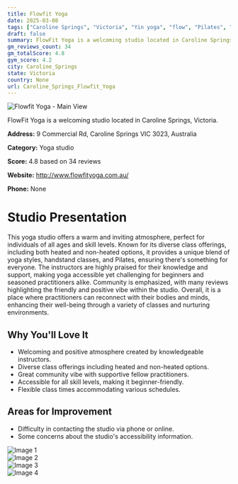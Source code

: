 ```yaml
---
title: Flowfit Yoga
date: 2025-03-08
tags: ["Caroline Springs", "Victoria", "Yin yoga", "flow", "Pilates", "welcoming", "community", "Caroline Springs"]  
draft: false
summary: FlowFit Yoga is a welcoming studio located in Caroline Springs, Victoria.
gm_reviews_count: 34
gm_totalScore: 4.8
gym_score: 4.2
city: Caroline_Springs
state: Victoria
country: None
url: Caroline_Springs_Flowfit_Yoga
---
```


<div className="aspect-[16/9] relative my-8">
  <img 
    src="https://lh5.googleusercontent.com/p/AF1QipMHxPONljwBr8TGztwUavvhuN3zWb6SYlYFcleg=w1920-h1080-k-no"
    alt="Flowfit Yoga - Main View"
    className="object-cover absolute inset-0 w-full h-full rounded-lg"
  />
</div>

FlowFit Yoga is a welcoming studio located in Caroline Springs, Victoria.

**Address:** 9 Commercial Rd, Caroline Springs VIC 3023, Australia

**Category:** Yoga studio

**Score:** 4.8 based on 34 reviews

**Website:** http://www.flowfityoga.com.au/

**Phone:** None

# Studio Presentation

This yoga studio offers a warm and inviting atmosphere, perfect for individuals of all ages and skill levels. Known for its diverse class offerings, including both heated and non-heated options, it provides a unique blend of yoga styles, handstand classes, and Pilates, ensuring there's something for everyone. The instructors are highly praised for their knowledge and support, making yoga accessible yet challenging for beginners and seasoned practitioners alike. Community is emphasized, with many reviews highlighting the friendly and positive vibe within the studio. Overall, it is a place where practitioners can reconnect with their bodies and minds, enhancing their well-being through a variety of classes and nurturing environments.

## Why You'll Love It

- Welcoming and positive atmosphere created by knowledgeable instructors.
- Diverse class offerings including heated and non-heated options.
- Great community vibe with supportive fellow practitioners.
- Accessible for all skill levels, making it beginner-friendly.
- Flexible class times accommodating various schedules.

## Areas for Improvement

- Difficulty in contacting the studio via phone or online.
- Some concerns about the studio's accessibility information.

<div className="grid grid-cols-1 xl:grid-cols-2 gap-4 my-8">
<div className="aspect-[4/3] relative"><img src="https://lh5.googleusercontent.com/p/AF1QipOgYZuEy8AHCPSrbOA2e5Lz-0-SpTAyHvAc_dYx=w1920-h1080-k-no" alt="Image 1" className="object-cover absolute inset-0 w-full h-full rounded-lg" /></div>
<div className="aspect-[4/3] relative"><img src="https://lh5.googleusercontent.com/p/AF1QipPYqk5izq3_FS3QXeEQspCs7opygtmTsoWzX1fe=w1920-h1080-k-no" alt="Image 2" className="object-cover absolute inset-0 w-full h-full rounded-lg" /></div>
<div className="aspect-[4/3] relative"><img src="https://lh5.googleusercontent.com/p/AF1QipNaLCxfB38XVy87rD0mv8Woa-FvrG7-lvMqvtng=w1920-h1080-k-no" alt="Image 3" className="object-cover absolute inset-0 w-full h-full rounded-lg" /></div>
<div className="aspect-[4/3] relative"><img src="https://lh5.googleusercontent.com/p/AF1QipNzr8WrS3k2_mnKM3knafM3SBJAgdsrwvhVUEbV=w1920-h1080-k-no" alt="Image 4" className="object-cover absolute inset-0 w-full h-full rounded-lg" /></div>
</div>